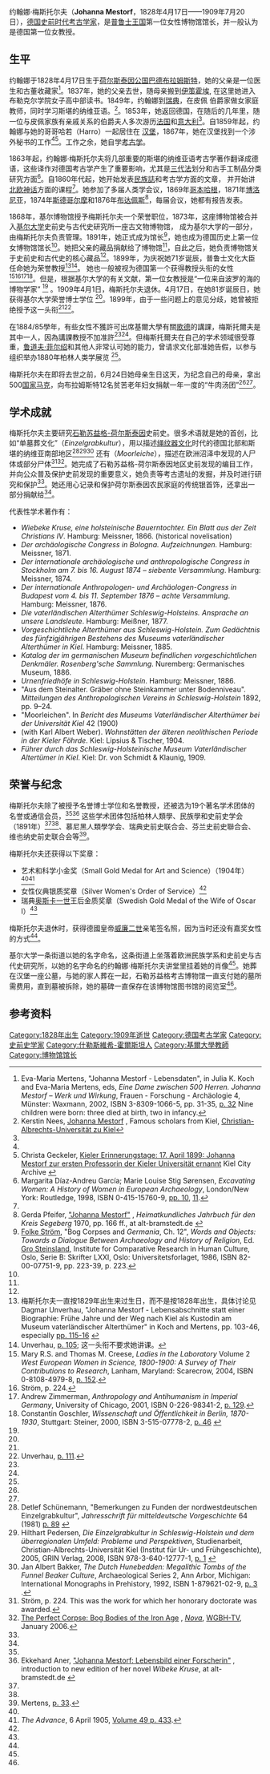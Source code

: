 {{Infobox person
| name        = 约翰娜·梅斯托尔夫（Johanna Mestorf）
| image       = Johanna Mestorf.jpg
| alt         = 
| caption     = 
| birth_name  = 
| birth_date  = {{birth date|1828|4|17}}
| birth_place = [[File:Merchant_Ensign_of_Holstein-Gottorp_(Lions_sinister).svg|20px]] [[荷尔斯泰因公国|荷尔斯泰因公国]][[巴德布拉姆斯特|巴德布拉姆斯特]]
| death_date  = {{death date and age|1909|7|20|1828|4|17}}
| death_place = {{flag|German Empire}}[[基尔|基尔]]
| resting_place = 
| resting_place_coordinates = 
| nationality = 
| alma mater  = 
| other_names = 
| known_for   = [[普鲁士王国|普鲁士王国]]第一位女性博物馆馆长，并一般认为是德国第一位女教授。
| occupation  = 考古学家
}}

约翰娜·梅斯托尔夫（'''Johanna Mestorf'''，1828年4月17日——1909年7月20日），[[德国|德国]][[史前时代|史前时代]][[考古学家|考古学家]]，是[[普鲁士王国|普鲁士王国]]第一位女性博物馆馆长，并一般认为是德国第一位女教授。

==生平==
约翰娜于1828年4月17日生于[[荷尔斯泰因公国|荷尔斯泰因公国]][[巴德布拉姆斯特|巴德布拉姆斯特]]，她的父亲是一位医生和古董收藏家<ref>Eva-Maria Mertens, "Johanna Mestorf - Lebensdaten", in Julia K. Koch and Eva-Maria Mertens, eds, ''Eine Dame zwischen 500 Herren. Johanna Mestorf – Werk und Wirkung'', Frauen - Forschung - Archäologie 4, Münster: Waxmann, 2002, ISBN 3-8309-1066-5, pp. 31-35, [http://books.google.com/books?id=OmzS6-_TGt8C&pg=PA105&dq=Johanna+Mestorf+erste+Professorin&hl=en&ei=QHFQTYv8GImucIW2xfsF&sa=X&oi=book_result&ct=result&resnum=2&ved=0CC0Q6AEwAQ#v=onepage&q=drei%20bei%20der%20Geburt%20und%20zwei%20im%20ersten%20Lebensjahr%20starben&f=false p. 32] {{de icon}} Nine children were born: three died at birth, two in infancy.</ref>。1837年，她的父亲去世，随母亲搬到[[伊策霍埃|伊策霍埃]], 在这里她进入布勒克尔学院女子高中部读书。1849年，约翰娜到[[瑞典|瑞典]]，在皮佩<!--[[Ängsö_Castle|Ängsö Castle]]-->伯爵家做女家庭教师，同时学习斯堪的纳维亚语。<ref name=Kiel>Kerstin Nees, [http://www.uni-kiel.de/ps/cgi-bin/fo-bio.php?nid=mestorf&lang=e Johanna Mestorf] {{webarchive|url=https://web.archive.org/web/20110405185707/http://www.uni-kiel.de/ps/cgi-bin/fo-bio.php?nid=mestorf&lang=e |date=2011-04-05 }}, Famous scholars from Kiel, [[University_of_Kiel|Christian-Albrechts-Universität zu Kiel]]</ref>。1853年，她返回德国，在随后的几年里，随一位与皮佩家族有亲戚关系的伯爵夫人多次游历[[法国|法国]]和[[意大利|意大利]]<ref name=Kiel/>。自1859年起，约翰娜与她的哥哥哈若（Harro）一起居住在 [[汉堡|汉堡]]，1867年，她在汉堡找到一个涉外秘书的工作<ref name=Kiel/><ref name=Archive>Christa Geckeler, [http://www.kiel.de/kultur/stadtarchiv/erinnerungstage1.php?id=100 Kieler Erinnerungstage: 17. April 1899: Johanna Mestorf zur ersten Professorin der Kieler Universität ernannt] {{webarchive|url=https://web.archive.org/web/20100108074116/http://www.kiel.de/kultur/stadtarchiv/erinnerungstage1.php?id=100 |date=2010-01-08 }} Kiel City Archive {{de icon}}</ref>。工作之余，她自学[[考古学|考古学]]。 

1863年起，约翰娜·梅斯托尔夫将几部重要的斯堪的纳维亚语考古学著作翻译成德语，这些译作对德国考古学产生了重要影响，尤其是[[三代法|三代法]]划分和古手工制品分类研究方面<ref>Margarita Díaz-Andreu García; Marie Louise Stig Sørensen, ''Excavating Women: A History of Women in European Archaeology'', London/New York: Routledge, 1998, ISBN 0-415-15760-9, [http://books.google.com/books?id=ej-NzG5aVFwC&pg=PA11&dq=Johanna+Mestorf&hl=en&ei=nlhQTYqfMs6HcaXHxfsF&sa=X&oi=book_result&ct=result&resnum=3&ved=0CDMQ6AEwAg#v=onepage&q=thus%20playing%20an%20essential%20role%20in%20the%20acceptance%20of%20the%20Three%20Age%20system&f=false pp. 10], [http://books.google.com/books?id=ej-NzG5aVFwC&pg=PA11&dq=Johanna+Mestorf&hl=en&ei=nlhQTYqfMs6HcaXHxfsF&sa=X&oi=book_result&ct=result&resnum=3&ved=0CDMQ6AEwAg#v=onepage&q=introducing%20the%20Scandinavian%20methodologies&f=false  11].</ref>。自1860年代起，她开始发表[[民族誌|民族誌]]和考古学方面的文章， 并开始讲[[北欧神话|北欧神话]]方面的课程<ref name=Archive/>。她参加了多届人类学会议，1869年[[哥本哈根|哥本哈根]]，1871年[[博洛尼亚|博洛尼亚]]，1874年[[斯德哥尔摩|斯德哥尔摩]]和1876年[[布达佩斯|布达佩斯]]<ref name=Pfeifer>Gerda Pfeifer, [http://www.alt-bramstedt.de/Inhalt/mest_gp/mest_gp.htm "Johanna Mestorf"] {{webarchive|url=https://web.archive.org/web/20110718195345/http://www.alt-bramstedt.de/Inhalt/mest_gp/mest_gp.htm |date=2011-07-18 }}, ''Heimatkundliches Jahrbuch für den Kreis Segeberg'' 1970, pp. 166 ff., at alt-bramstedt.de {{de icon}}</ref>，每届会议，她都有报告发表。

1868年，基尔博物馆授予梅斯托尔夫一个荣誉职位，1873年，这座博物馆被合并入[[基尔大学|基尔大学]]史前史与古代史研究所一座古文物博物馆，<!--in 1873 this was merged into the Museum of Antiquities of the Fatherland (''Museum vaterländischer Alterthümer''), the forerunner of the [[Schleswig-Holstein|Schleswig-Holstein]] State Archaeological Museum at [[Gottorp_Castle|Gottorp Castle]] and of the Institute for Prehistory and Ancient History at the [[University_of_Kiel|University of Kiel]],--> 成为基尔大学的一部分，由梅斯托尔夫负责管理。1891年，她正式成为馆长<ref>[[Folke_Ström|Folke Ström]], "Bog Corpses and ''Germania'', Ch. 12", ''Words and Objects: Towards a Dialogue Between Archaeology and History of Religion'', Ed. [[Gro_Steinsland|Gro Steinsland]], Institute for Comparative Research in Human Culture, Oslo, Serie B: Skrifter LXXI, Oslo: Universitetsforlaget, 1986, ISBN 82-00-07751-9, pp. 223-39, p. 223.</ref>，她也成为德国历史上第一位女博物馆馆长<ref name=Kiel/>。她把父亲的藏品捐献给了博物馆<ref name=Archive/>，自此之后，她负责博物馆关于史前史和古代史的核心藏品<ref name=Kiel/>。1899年，为庆祝她71岁诞辰，普鲁士文化大臣任命她为荣誉教授<ref>梅斯托尔夫一直按1829年出生来过生日，而不是按1828年出生，具体讨论见 Dagmar Unverhau, "Johanna Mestorf - Lebensabschnitte statt einer Biographie: Frühe Jahre und der Weg nach Kiel als Kustodin am Museum vaterländischer Alterthümer" in Koch and Mertens, pp. 103-46, especially [http://books.google.com/books?id=OmzS6-_TGt8C&pg=PA170&dq=Mestorf+Fotografie&hl=en&ei=OLJRTcPOMsGycKGAsawH&sa=X&oi=book_result&ct=result&resnum=1&ved=0CCoQ6AEwAA#v=onepage&q=auch%20den%20Tag%20ihrer%20Geburt%20revidiert&f=false pp. 115-16] {{de icon}}</ref><ref>Unverhau, [http://books.google.com/books?id=OmzS6-_TGt8C&pg=PA105&dq=Johanna+Mestorf+erste+Professorin&hl=en&ei=QHFQTYv8GImucIW2xfsF&sa=X&oi=book_result&ct=result&resnum=2&ved=0CC0Q6AEwAQ#v=snippet&q=Honorarprofessorentitel&f=false p. 105]; 这一头衔不要求她讲课。</ref>。 她也一般被视为德国第一个获得教授头衔的女性<ref name=Creese>Mary R.S. and Thomas M. Creese, ''Ladies in the Laboratory'' Volume 2 ''West European Women in Science, 1800-1900: A Survey of Their Contributions to Research'', Lanham, Maryland: Scarecrow, 2004, ISBN 0-8108-4979-8, [http://books.google.com/books?id=RhNl22fb5xIC&pg=PA168&dq=Johanna+Mestorf&hl=en&ei=nlhQTYqfMs6HcaXHxfsF&sa=X&oi=book_result&ct=result&resnum=1&ved=0CCcQ6AEwAA#v=onepage&q=Berlin%20Society%20for%20Anthropology%2C%20Ethnology%20and%20Prehistory&f=false p. 152].</ref><ref>Ström, p. 224.</ref><ref name=Zimmerman>Andrew Zimmerman, ''Anthropology and Antihumanism in Imperial Germany'', University of Chicago, 2001, ISBN 0-226-98341-2, [http://books.google.com/books?id=asko_FB_Cu8C&pg=PA129&dq=Johanna+Mestorf&hl=en&ei=nlhQTYqfMs6HcaXHxfsF&sa=X&oi=book_result&ct=result&resnum=5&ved=0CEAQ6AEwBA#v=onepage&q=considered%20her%20help%20necessary%20for%20setting%20up%20an%201880%20Berlin%20prehistory%20exhibition&f=false p. 129].</ref><ref name=Goschler>Constantin Goschler, ''Wissenschaft und Öffentlichkeit in Berlin, 1870-1930'', Stuttgart: Steiner, 2000, ISBN 3-515-07778-2, [http://books.google.com/books?id=XdoBDjTJWC8C&pg=PA46&dq=erste+Frau+Professortitel&hl=en&ei=TLpRTaShBsX4cajj9KoH&sa=X&oi=book_result&ct=result&resnum=6&ved=0CEEQ6AEwBQ#v=onepage&q&f=false p. 46] {{de icon}}</ref>。但是，根据基尔大学的有关文献，第一位女教授是“一位来自波罗的海的博物学家” <ref name=Kiel/> 。1909年4月1日，梅斯托尔夫退休。4月17日，在她81岁诞辰日，她获得基尔大学荣誉博士学位<!--an honorary doctorate in medicine--><ref name=Kiel/>。1899年，由于一些问题上的意见分歧，她曾被拒绝授予这一头衔<ref name=Archive/><ref>Unverhau, [http://books.google.com/books?id=OmzS6-_TGt8C&pg=PA105&dq=Johanna+Mestorf+erste+Professorin&hl=en&ei=QHFQTYv8GImucIW2xfsF&sa=X&oi=book_result&ct=result&resnum=2&ved=0CC0Q6AEwAQ#v=onepage&q=Stimmeneinhelligkeit&f=false p. 111].</ref>。

在1884/85學年，有些女性不獲許可出席基爾大學有關[[歌德|歌德]]的講課，梅斯托爾夫是其中一人，因為講課教授不加准許<ref name=Kiel/><ref name=Archive/>。但梅斯托爾夫在自己的学术领域很受尊重，[[鲁道夫·菲尔绍|鲁道夫·菲尔绍]]和其他人非常认可她的能力，曾请求文化部准她告假，以参与组织举办1880年柏林人类学展览 <ref name=Zimmerman/>。

梅斯托尔夫在即将去世之前，6月24日她母亲生日这天，为纪念自己的母亲，拿出500[[国家马克|国家马克]]，向布拉姆斯特12名贫苦老年妇女捐献一年一度的“牛肉汤团”<ref name=Archive/><ref name=Pfeifer/>。

==学术成就==
梅斯托尔夫主要研究[[石勒苏益格-荷尔斯泰因|石勒苏益格-荷尔斯泰因]]史前史。很多术语就是她的首创，比如“单墓葬文化”（''Einzelgrabkultur''），用以描述[[绳纹器文化|绳纹器文化]]时代的德国北部和斯堪的纳维亚南部地区<ref>Detlef Schünemann, "Bemerkungen zu Funden der nordwestdeutschen Einzelgrabkultur", ''Jahresschrift für mitteldeutsche Vorgeschichte'' 64 (1981) [http://books.google.com/books?ei=EYdRTbuFLYalcYXrhcYH&ct=result&id=PoAuAQAAIAAJ&dq=Johanna+Mestorf+Einzelgrabkultur&q=Seitdem+Johanna+Mestorf+im+Jahre+1892+die+Einzelgrabkultur+in+Norddeutschland+als+solche+erkannt#search_anchor p. 89] {{de icon}}</ref><ref>Hilthart Pedersen, ''Die Einzelgrabkultur in Schleswig-Holstein und dem überregionalen Umfeld: Probleme und Perspektiven'', Studienarbeit, Christian-Albrechts-Universität Kiel (Institut für Ur- und Frühgeschichte), 2005, GRIN Verlag, 2008, ISBN 978-3-640-12777-1, [http://books.google.com/books?id=QED6bOOIVJMC&printsec=frontcover&dq=Johanna+Mestorf+Einzelgrabkultur&hl=en&ei=EYdRTbuFLYalcYXrhcYH&sa=X&oi=book_result&ct=result&resnum=1&ved=0CCcQ6AEwAA#v=snippet&q=Die%20Einzelgrabkultur%20ist%20eine%20Begriffspr%C3%A4gung%20von%20Johanna%20Mestorf%20(1829-1909)%20aus%20dem%20Jahre%201892.&f=false p. 1] {{de icon}}</ref><ref>Jan Albert Bakker, ''The Dutch Hunebedden: Megalithic Tombs of the Funnel Beaker Culture'', Archaeological Series 2, Ann Arbor, Michigan: International Monographs in Prehistory, 1992, ISBN 1-879621-02-9, [http://books.google.com/books?ei=fYpRTZqpOYGfcbrllbUH&ct=result&id=8_fiAAAAMAAJ&dq=Single+Grave+Culture+Mestorf&q=This+less+ambiguous+term%2C+introduced+by+Johanna+Mestorf+over+a+century+ago%2C+excludes+the+%22ovale+Hunenbetten%22+of+the+West+Group#search_anchor p. 3] {{Wayback|url=http://books.google.com/books?ei=fYpRTZqpOYGfcbrllbUH&ct=result&id=8_fiAAAAMAAJ&dq=Single+Grave+Culture+Mestorf&q=This+less+ambiguous+term%2C+introduced+by+Johanna+Mestorf+over+a+century+ago%2C+excludes+the+%22ovale+Hunenbetten%22+of+the+West+Group#search_anchor |date=20170327193519 }}.</ref> <!--''[[Prachtmantel|Prachtmantel]]'' for the characteristic decorative Germanic rectangular cloak, similar to the Roman [[sagum|sagum]],<ref>Walter von Stokar, ''Spinnen und Weben bei den Germanen: eine vorgeschichtlich-naturwissenschaftliche Untersuchung'', Mannus-Bibliothek 59, Leipzig: Kabitzsch, 1938, OCLC 215315845, [http://books.google.com/books?ei=s4JRTf2lA4aecPutiakH&ct=result&sqi=2&id=b_YqAAAAIAAJ&dq=Johanna+Mestorf+Prachtmantel&q=Johanna+Mestorf+hat+ihn+%E2%80%9ETorsberger+Prachtmantel%22+getauft%2C+ein+Name%2C+der+ihm+mit+vollem+Recht+zusteht.+Der+damals+angenommenen+Herstellung+auf+einem+waagerechten+Webstuhl+setzte+seine+Machart#search_anchor p. 88] {{de icon}}</ref><ref>[[Karl_Schlabow|Karl Schlabow]], ''Der Thorsberger Prachtmantel: Schlüssel zum altgermanischen Webstuhl'',  	 Förderverein Textilmuseum Neumünster, Veröffentlichungen, Repr. Neumünster: Wachholtz, 1965, OCLC 8609799, [http://books.google.com/books?ei=s4JRTf2lA4aecPutiakH&ct=result&sqi=2&id=HTcQAQAAIAAJ&dq=Johanna+Mestorf+Prachtmantel&q=Bei+der+Bearbeitung+des+Thorsberger+Prachtmantels%2C+wie+Frau+Prof.+Johanna+Mestorf+diesen+Fund+benannte#search_anchor p. 5] {{de icon}}，</ref> and -->还有{{link-en|泥炭沼人|Bog body}}（''Moorleiche''），描述在欧洲沼泽{{link-en|泥炭沼|bog}}中发现的人尸体或部分尸体<ref>Ström, p. 224. This was the work for which her honorary doctorate was awarded.</ref><ref>[http://www.pbs.org/wgbh/nova/bog/iron-nf.html The Perfect Corpse: Bog Bodies of the Iron Age] {{Wayback|url=http://www.pbs.org/wgbh/nova/bog/iron-nf.html |date=20160814093701 }},  ''[[Nova_(TV_series)|Nova]]'', [[WGBH-TV|WGBH-TV]], January 2006.</ref>。她完成了石勒苏益格-荷尔斯泰因地区史前发现的编目工作，并向公众普及保护史前发现的重要意义，她负责{{link-en|丹内维尔克|Danevirke}}等考古遗址的发掘，并及时进行研究和保护<ref name=Archive/>。她还用心记录和保护荷尔斯泰因农民家庭的传统银首饰，还拿出一部分捐献给{{link-de|陶洛博物馆|Thaulow-Museum}}<ref name=Pfeifer/>。

代表性学术著作有：
* ''Wiebeke Kruse, eine holsteinische Bauerntochter. Ein Blatt aus der Zeit Christians IV''. Hamburg: Meissner, 1866. (historical novelisation)
* ''Der archäologische Congress in Bologna. Aufzeichnungen.'' Hamburg: Meissner, 1871.
* ''Der internationale archäologische und anthropologische Congress in Stockholm am 7. bis 16. August 1874 – siebente Versammlung''. Hamburg: Meissner, 1874.
* ''Der internationale Anthropologen- und Archäologen-Congress in Budapest vom 4. bis 11. September 1876 – achte Versammlung''. Hamburg: Meissner, 1876.
* ''Die vaterländischen Alterthümer Schleswig-Holsteins. Ansprache an unsere Landsleute''. Hamburg: Meißner, 1877.
* ''Vorgeschichtliche Alterthümer aus Schleswig-Holstein. Zum Gedächtnis des fünfzigjährigen Bestehens des Museums vaterländischer Alterthümer in Kiel''. Hamburg: Meissner, 1885.
* ''Katalog der im germanischen Museum befindlichen vorgeschichtlichen Denkmäler. Rosenberg'sche Sammlung''. Nuremberg: Germanisches Museum, 1886.
* ''Urnenfriedhöfe in Schleswig-Holstein''. Hamburg: Meissner, 1886.
* "Aus dem Steinalter. Gräber ohne Steinkammer unter Bodenniveau". ''Mitteilungen des Anthropologischen Vereins in Schleswig-Holstein'' 1892, pp. 9–24.
* "Moorleichen". In ''Bericht des Museums Vaterländischer Alterthümer bei der Universität Kiel'' 42 (1900)
* (with Karl Albert Weber). ''Wohnstätten der älteren neolithischen Periode in der Kieler Föhrde''. Kiel: Lipsius & Tischer, 1904. 
* ''Führer durch das Schleswig-Holsteinische Museum Vaterländischer Altertümer in Kiel''. Kiel: Dr. von Schmidt & Klaunig, 1909.

==荣誉与纪念==
梅斯托尔夫除了被授予名誉博士学位和名誉教授，还被选为19个著名学术团体的名誉或通信会员，<ref name=Archive/><ref>Ekkehard Aner, [http://www.alt-bramstedt.de/Inhalt/mestorf1/mestorf1.htm "Johanna Mestorf: Lebensbild einer Forscherin"] {{webarchive|url=https://web.archive.org/web/20110718195525/http://www.alt-bramstedt.de/Inhalt/mestorf1/mestorf1.htm |date=2011-07-18 }}, introduction to new edition of her novel ''Wibeke Kruse'', at alt-bramstedt.de {{de icon}}</ref> 这些学术团体包括柏林人類學、民族學和史前史学会（1891年）<ref name=Creese/><ref name=Goschler/>、慕尼黑人類學学会、瑞典史前史联合会、芬兰史前史聯合会、维也纳史前史联合会等<ref name=honours>Mertens, [http://books.google.com/books?id=OmzS6-_TGt8C&pg=PA157&dq=Johanna+Mestorf&hl=en&ei=KKJRTfq5PMLXcfT10cYH&sa=X&oi=book_result&ct=result&resnum=2&ved=0CC0Q6AEwAQ#v=onepage&q=Ehrenmitglied&f=false p. 33].</ref>。

梅斯托尔夫还获得以下奖章：
* 艺术和科学小金奖（Small Gold Medal for Art and Science）（1904年）<ref name=honours/><ref>''The Advance'', 6 April 1905, [http://books.google.com/books?id=kWhMAAAAYAAJ&pg=PA433&dq=Johanna+Mestorf+photograph+Kaiser&hl=en&ei=g7BRTaXwCYPZcb3plKMH&sa=X&oi=book_result&ct=result&resnum=1&ved=0CDcQ6AEwAA#v=onepage&q&f=false Volume 49 p. 433].</ref>
* 女性仪典银质奖章（Silver Women's Order of Service）<ref name=honours/>
* 瑞典[[奥斯卡一世|奥斯卡一世]]王后金质奖章（Swedish Gold Medal of the Wife of Oscar I）<ref name=honours/>

梅斯托尔夫退休时，获得德國皇帝[[威廉二世_(德国)|威廉二世]]亲笔签名照，因为当时还没有嘉奖女性的方式<ref name=Archive/>。

基尔大学一条街道以她的名字命名，这条街道上坐落着欧洲民族学系和史前史与古代史研究所，以她的名字命名的约翰娜·梅斯托尔夫讲堂里挂着她的肖像<ref name=Kiel/>。她葬在汉堡一座公墓，与她的家人葬在一起，石勒苏益格考古博物馆一直支付她的墓所需费用，直到墓被拆除，她的墓碑一直保存在该博物馆图书馆的阅览室<ref name=Archive/>。

==参考资料==
{{reflist|2}}

[[Category:1828年出生|Category:1828年出生]]
[[Category:1909年逝世|Category:1909年逝世]]
[[Category:德国考古学家|Category:德国考古学家]]
[[Category:史前史学家|Category:史前史学家]]
[[Category:什勒斯維希-霍爾斯坦人|Category:什勒斯維希-霍爾斯坦人]]
[[Category:基爾大學教師|Category:基爾大學教師]]
[[Category:博物馆馆长|Category:博物馆馆长]]